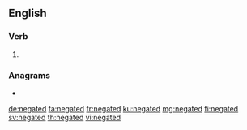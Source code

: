==English==

===Verb===
{{head|en|verb form}}

# {{en-past of|negate}}

===Anagrams===
* {{l|en|endgate}}

[[de:negated]]
[[fa:negated]]
[[fr:negated]]
[[ku:negated]]
[[mg:negated]]
[[fi:negated]]
[[sv:negated]]
[[th:negated]]
[[vi:negated]]